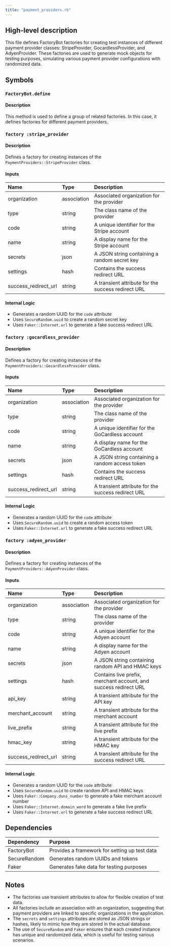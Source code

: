 ```yaml
---
title: "payment_providers.rb"
---
```


## High-level description
This file defines FactoryBot factories for creating test instances of different payment provider classes: StripeProvider, GocardlessProvider, and AdyenProvider. These factories are used to generate mock objects for testing purposes, simulating various payment provider configurations with randomized data.

## Symbols

### `FactoryBot.define`
#### Description
This method is used to define a group of related factories. In this case, it defines factories for different payment providers.

### `factory :stripe_provider`
#### Description
Defines a factory for creating instances of the `PaymentProviders::StripeProvider` class.

#### Inputs
| Name | Type | Description |
|:-----|:-----|:------------|
| organization | association | Associated organization for the provider |
| type | string | The class name of the provider |
| code | string | A unique identifier for the Stripe account |
| name | string | A display name for the Stripe account |
| secrets | json | A JSON string containing a random secret key |
| settings | hash | Contains the success redirect URL |
| success_redirect_url | string | A transient attribute for the success redirect URL |

#### Internal Logic
- Generates a random UUID for the `code` attribute
- Uses `SecureRandom.uuid` to create a random secret key
- Uses `Faker::Internet.url` to generate a fake success redirect URL

### `factory :gocardless_provider`
#### Description
Defines a factory for creating instances of the `PaymentProviders::GocardlessProvider` class.

#### Inputs
| Name | Type | Description |
|:-----|:-----|:------------|
| organization | association | Associated organization for the provider |
| type | string | The class name of the provider |
| code | string | A unique identifier for the GoCardless account |
| name | string | A display name for the GoCardless account |
| secrets | json | A JSON string containing a random access token |
| settings | hash | Contains the success redirect URL |
| success_redirect_url | string | A transient attribute for the success redirect URL |

#### Internal Logic
- Generates a random UUID for the `code` attribute
- Uses `SecureRandom.uuid` to create a random access token
- Uses `Faker::Internet.url` to generate a fake success redirect URL

### `factory :adyen_provider`
#### Description
Defines a factory for creating instances of the `PaymentProviders::AdyenProvider` class.

#### Inputs
| Name | Type | Description |
|:-----|:-----|:------------|
| organization | association | Associated organization for the provider |
| type | string | The class name of the provider |
| code | string | A unique identifier for the Adyen account |
| name | string | A display name for the Adyen account |
| secrets | json | A JSON string containing random API and HMAC keys |
| settings | hash | Contains live prefix, merchant account, and success redirect URL |
| api_key | string | A transient attribute for the API key |
| merchant_account | string | A transient attribute for the merchant account |
| live_prefix | string | A transient attribute for the live prefix |
| hmac_key | string | A transient attribute for the HMAC key |
| success_redirect_url | string | A transient attribute for the success redirect URL |

#### Internal Logic
- Generates a random UUID for the `code` attribute
- Uses `SecureRandom.uuid` to create random API and HMAC keys
- Uses `Faker::Company.duns_number` to generate a fake merchant account number
- Uses `Faker::Internet.domain_word` to generate a fake live prefix
- Uses `Faker::Internet.url` to generate a fake success redirect URL

## Dependencies
| Dependency | Purpose |
|:-----------|:--------|
| FactoryBot | Provides a framework for setting up test data |
| SecureRandom | Generates random UUIDs and tokens |
| Faker | Generates fake data for testing purposes |

## Notes
- The factories use transient attributes to allow for flexible creation of test data.
- All factories include an association with an organization, suggesting that payment providers are linked to specific organizations in the application.
- The `secrets` and `settings` attributes are stored as JSON strings or hashes, likely to mimic how they are stored in the actual database.
- The use of `SecureRandom` and `Faker` ensures that each created instance has unique and randomized data, which is useful for testing various scenarios.